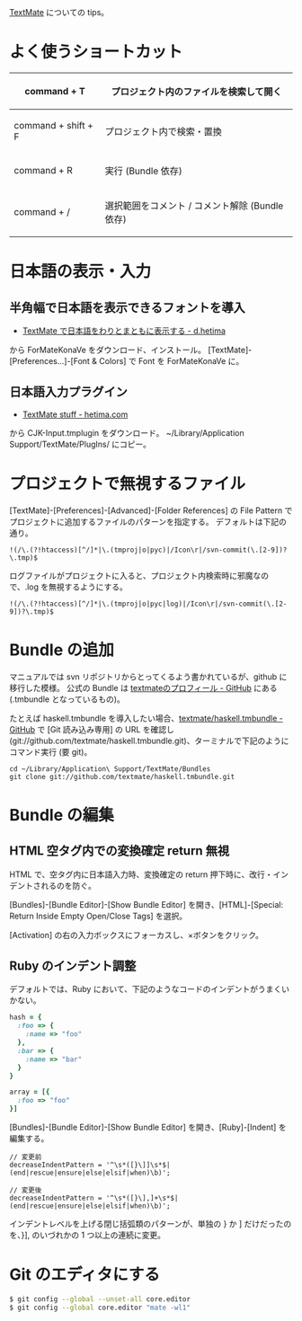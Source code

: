 [http://macromates.com/ TextMate] についての tips。

= よく使うショートカット =
{|class="wikitable"
! command + T
| プロジェクト内のファイルを検索して開く
|-
! command + shift + F
| プロジェクト内で検索・置換
|-
! command + R
| 実行 (Bundle 依存)
|-
! command + /
| 選択範囲をコメント / コメント解除 (Bundle 依存)
|}

= 日本語の表示・入力 =
== 半角幅で日本語を表示できるフォントを導入 ==
* [http://d.hatena.ne.jp/hetima/20061102/1162435711 TextMate で日本語をわりとまともに表示する - d.hetima]
から ForMateKonaVe をダウンロード、インストール。
[TextMate]-[Preferences...]-[Font & Colors] で Font を ForMateKonaVe に。

== 日本語入力プラグイン ==
* [http://hetima.com/textmate/index.html TextMate stuff - hetima.com]
から CJK-Input.tmplugin をダウンロード。
~/Library/Application Support/TextMate/PlugIns/ にコピー。

= プロジェクトで無視するファイル =
[TextMate]-[Preferences]-[Advanced]-[Folder References] の File Pattern でプロジェクトに追加するファイルのパターンを指定する。
デフォルトは下記の通り。
<pre>
!(/\.(?!htaccess)[^/]*|\.(tmproj|o|pyc)|/Icon\r|/svn-commit(\.[2-9])?\.tmp)$
</pre>
ログファイルがプロジェクトに入ると、プロジェクト内検索時に邪魔なので、.log を無視するようにする。
<pre>
!(/\.(?!htaccess)[^/]*|\.(tmproj|o|pyc|log)|/Icon\r|/svn-commit(\.[2-9])?\.tmp)$
</pre>

= Bundle の追加 =
マニュアルでは svn リポジトリからとってくるよう書かれているが、github に移行した模様。
公式の Bundle は [https://github.com/textmate textmateのプロフィール - GitHub] にある (.tmbundle となっているもの)。

たとえば haskell.tmbundle を導入したい場合、[https://github.com/textmate/haskell.tmbundle textmate/haskell.tmbundle - GitHub] で [Git 読み込み専用] の URL を確認し (git://github.com/textmate/haskell.tmbundle.git)、ターミナルで下記のようにコマンド実行 (要 git)。
<pre>
cd ~/Library/Application\ Support/TextMate/Bundles
git clone git://github.com/textmate/haskell.tmbundle.git
</pre>

= Bundle の編集 =
== HTML 空タグ内での変換確定 return 無視 ==
HTML で、空タグ内に日本語入力時、変換確定の return 押下時に、改行・インデントされるのを防ぐ。

[Bundles]-[Bundle Editor]-[Show Bundle Editor] を開き、[HTML]-[Special: Return Inside Empty Open/Close Tags] を選択。

[Activation] の右の入力ボックスにフォーカスし、×ボタンをクリック。

== Ruby のインデント調整 ==
デフォルトでは、Ruby において、下記のようなコードのインデントがうまくいかない。
<source lang="ruby">
hash = {
  :foo => {
    :name => "foo"
  },
  :bar => {
    :name => "bar"
  }
}

array = [{
  :foo => "foo"
}]
</source>
[Bundles]-[Bundle Editor]-[Show Bundle Editor] を開き、[Ruby]-[Indent] を編集する。
<pre>
// 変更前
decreaseIndentPattern = '^\s*([}\]]\s*$|(end|rescue|ensure|else|elsif|when)\b)';
</pre>
<pre>
// 変更後
decreaseIndentPattern = '^\s*([}\],]+\s*$|(end|rescue|ensure|else|elsif|when)\b)';
</pre>
インデントレベルを上げる閉じ括弧類のパターンが、単独の } か ] だけだったのを、}], のいづれかの 1 つ以上の連続に変更。

= Git のエディタにする =

<source lang="bash">
$ git config --global --unset-all core.editor
$ git config --global core.editor "mate -wl1"
</source>